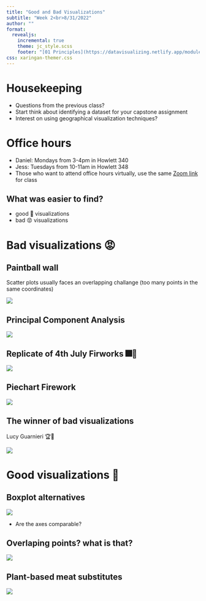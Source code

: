 ```yaml
---
title: "Good and Bad Visualizations"
subtitle: "Week 2<br>8/31/2022"
author: ""
format: 
  revealjs:
    incremental: true
    theme: jc_style.scss
    footer: "[01 Principles](https://datavisualizing.netlify.app/module1.html), © Jessica Cooperstone, 2022"
css: xaringan-themer.css
---
```


# Housekeeping

- Questions from the previous class?
- Start think about identifying a dataset for your capstone assignment
- Interest on using geographical visualization techniques?

# Office hours

- Daniel: Mondays from 3-4pm in Howlett 340
- Jess: Tuesdays from 10-11am in Howlett 348
- Those who want to attend office hours virtually, use the same [Zoom link](https://go.osu.edu/dataviz-zoom) for class



## What was easier to find?

- good 👏  visualizations 
- bad 😡 visualizations


# Bad visualizations 😡 {.center_title}

## Paintball wall 

Scatter plots usually faces an overlapping challange (too many points
in the same coordinates)

![](./bad/Paintball.jpg){fig-align="center"}


## Principal Component Analysis


![](./bad/messy_pca.jpeg){fig-align="center"}

## Replicate of 4th July Firworks 🎆🎇

![](./bad/fireworks.jpg){fig-align="center"}

## Piechart Firework

![](./bad/Def.png){fig-align="center"}


## The winner of bad visualizations 

Lucy Guarnieri 🏆🏅

![](./bad/Winner.png){fig-align="center"}


# Good visualizations 👏 {.center_title}



## Boxplot alternatives

![](./good/boxplot.png){fig-align="center"}

- Are the axes comparable?


## Overlaping points? what is that?


![](./good/pca.png){fig-align="center"}


## Plant-based meat substitutes

![](./good/forecast.JPG){fig-align="center"}


